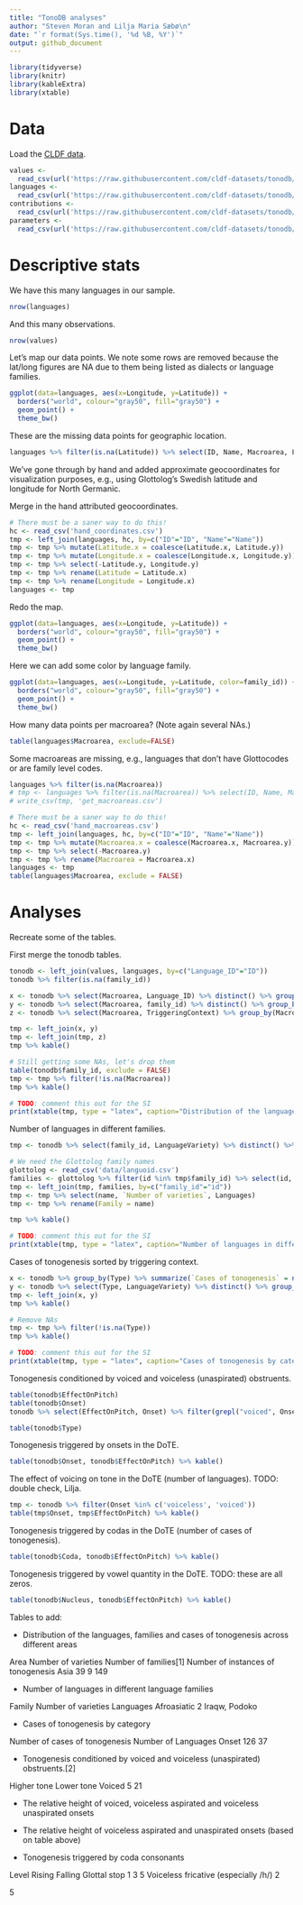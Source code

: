 ```yaml
---
title: "TonoDB analyses"
author: "Steven Moran and Lilja Maria Sæbø\n"
date: "`r format(Sys.time(), '%d %B, %Y')`"
output: github_document
---
```


```r
library(tidyverse)
library(knitr)
library(kableExtra)
library(xtable)
```

# Data

Load the [CLDF data](https://github.com/cldf-datasets/tonodb/).

```r
values <- 
  read_csv(url('https://raw.githubusercontent.com/cldf-datasets/tonodb/main/cldf/values.csv'))
languages <- 
  read_csv(url('https://raw.githubusercontent.com/cldf-datasets/tonodb/main/cldf/languages.csv'))
contributions <- 
  read_csv(url('https://raw.githubusercontent.com/cldf-datasets/tonodb/main/cldf/contributions.csv'))
parameters <- 
  read_csv(url('https://raw.githubusercontent.com/cldf-datasets/tonodb/main/cldf/parameters.csv'))
```


# Descriptive stats

We have this many languages in our sample.

```r
nrow(languages)
```

And this many observations.

```r
nrow(values)
```

Let's map our data points. We note some rows are removed because the lat/long figures are NA due to them being listed as dialects or language families.

```r
ggplot(data=languages, aes(x=Longitude, y=Latitude)) + 
  borders("world", colour="gray50", fill="gray50") + 
  geom_point() +
  theme_bw()
```

These are the missing data points for geographic location.

```r
languages %>% filter(is.na(Latitude)) %>% select(ID, Name, Macroarea, Latitude, Longitude) %>% kable()
```

We've gone through by hand and added approximate geocoordinates for visualization purposes, e.g., using Glottolog's Swedish latitude and longitude for North Germanic.

Merge in the hand attributed geocoordinates.

```r
# There must be a saner way to do this!
hc <- read_csv('hand_coordinates.csv')
tmp <- left_join(languages, hc, by=c("ID"="ID", "Name"="Name"))
tmp <- tmp %>% mutate(Latitude.x = coalesce(Latitude.x, Latitude.y))
tmp <- tmp %>% mutate(Longitude.x = coalesce(Longitude.x, Longitude.y))
tmp <- tmp %>% select(-Latitude.y, Longitude.y)
tmp <- tmp %>% rename(Latitude = Latitude.x)
tmp <- tmp %>% rename(Longitude = Longitude.x)
languages <- tmp
```

Redo the map.

```r
ggplot(data=languages, aes(x=Longitude, y=Latitude)) + 
  borders("world", colour="gray50", fill="gray50") + 
  geom_point() +
  theme_bw()
```

Here we can add some color by language family.

```r
ggplot(data=languages, aes(x=Longitude, y=Latitude, color=family_id)) + 
  borders("world", colour="gray50", fill="gray50") + 
  geom_point() +
  theme_bw()
```

How many data points per macroarea? (Note again several NAs.)

```r
table(languages$Macroarea, exclude=FALSE)
```

Some macroareas are missing, e.g., languages that don't have Glottocodes or are family level codes.

```r
languages %>% filter(is.na(Macroarea))
# tmp <- languages %>% filter(is.na(Macroarea)) %>% select(ID, Name, Macroarea)
# write_csv(tmp, 'get_macroareas.csv')

# There must be a saner way to do this!
hc <- read_csv('hand_macroareas.csv')
tmp <- left_join(languages, hc, by=c("ID"="ID", "Name"="Name"))
tmp <- tmp %>% mutate(Macroarea.x = coalesce(Macroarea.x, Macroarea.y))
tmp <- tmp %>% select(-Macroarea.y)
tmp <- tmp %>% rename(Macroarea = Macroarea.x)
languages <- tmp
table(languages$Macroarea, exclude = FALSE)
```




# Analyses

Recreate some of the tables.

First merge the tonodb tables.

```r
tonodb <- left_join(values, languages, by=c("Language_ID"="ID"))
tonodb %>% filter(is.na(family_id))
```

```r
x <- tonodb %>% select(Macroarea, Language_ID) %>% distinct() %>% group_by(Macroarea) %>% summarise(Languages = n())
y <- tonodb %>% select(Macroarea, family_id) %>% distinct() %>% group_by(Macroarea) %>% summarize(Families = n())
z <- tonodb %>% select(Macroarea, TriggeringContext) %>% group_by(Macroarea) %>% summarize(`Cases of tonogenesis` = n())

tmp <- left_join(x, y)
tmp <- left_join(tmp, z)
tmp %>% kable()

# Still getting some NAs, let's drop them
table(tonodb$family_id, exclude = FALSE)
tmp <- tmp %>% filter(!is.na(Macroarea))
tmp %>% kable()

# TODO: comment this out for the SI
print(xtable(tmp, type = "latex", caption="Distribution of the languages, families and cases of tonogenesis across different areas"), include.rownames=FALSE)
```

Number of languages in different families.

```r
tmp <- tonodb %>% select(family_id, LanguageVariety) %>% distinct() %>% arrange(family_id, LanguageVariety) %>% group_by(family_id) %>% summarize(`Number of varieties` = n(), Languages = str_c(LanguageVariety, collapse=", "))

# We need the Glottolog family names
glottolog <- read_csv('data/languoid.csv')
families <- glottolog %>% filter(id %in% tmp$family_id) %>% select(id, name)
tmp <- left_join(tmp, families, by=c("family_id"="id"))
tmp <- tmp %>% select(name, `Number of varieties`, Languages)
tmp <- tmp %>% rename(Family = name)

tmp %>% kable()

# TODO: comment this out for the SI
print(xtable(tmp, type = "latex", caption="Number of languages in different language families"), include.rownames=FALSE)
```

Cases of tonogenesis sorted by triggering context.

```r
x <- tonodb %>% group_by(Type) %>% summarize(`Cases of tonogenesis` = n()) %>% arrange()
y <- tonodb %>% select(Type, LanguageVariety) %>% distinct() %>% group_by(Type) %>% summarize(`Number of languages` = n()) %>% arrange()
tmp <- left_join(x, y)
tmp %>% kable()

# Remove NAs
tmp <- tmp %>% filter(!is.na(Type))
tmp %>% kable()

# TODO: comment this out for the SI
print(xtable(tmp, type = "latex", caption="Cases of tonogenesis by category"), include.rownames=FALSE)
```

Tonogenesis conditioned by voiced and voiceless (unaspirated) obstruents.

```r
table(tonodb$EffectOnPitch)
table(tonodb$Onset)
tonodb %>% select(EffectOnPitch, Onset) %>% filter(grepl("voiced", Onset))
```


```r
table(tonodb$Type)

```



<!-- -------------------------------------------------------------------------- -->

Tonogenesis triggered by onsets in the DoTE.

```r
table(tonodb$Onset, tonodb$EffectOnPitch) %>% kable()
```

The effect of voicing on tone in the DoTE (number of languages). TODO: double check, Lilja.

```r
tmp <- tonodb %>% filter(Onset %in% c('voiceless', 'voiced'))
table(tmp$Onset, tmp$EffectOnPitch) %>% kable()
```

Tonogenesis triggered by codas in the DoTE (number of cases of tonogenesis).

```r
table(tonodb$Coda, tonodb$EffectOnPitch) %>% kable()
```

Tonogenesis triggered by vowel quantity in the DoTE. TODO: these are all zeros.

```r
table(tonodb$Nucleus, tonodb$EffectOnPitch) %>% kable()
```

Tables to add:

- Distribution of the languages, families and cases of tonogenesis across different areas

Area
Number of varieties
Number of families[1]
Number of instances of tonogenesis
Asia
39
9
149


- Number of languages in different language families

Family
Number of varieties
Languages
Afroasiatic
2
Iraqw, Podoko

- Cases of tonogenesis by category

 
Number of cases of tonogenesis
Number of Languages
Onset
126
37


- Tonogenesis conditioned by voiced and voiceless (unaspirated) obstruents.[2]

 
Higher tone
Lower tone
Voiced
5
21

- The relative height of voiced, voiceless aspirated and voiceless unaspirated onsets

- The relative height of voiceless aspirated and unaspirated onsets (based on table above)

- Tonogenesis triggered by coda consonants

 
Level
Rising
Falling
Glottal stop
1
3
5
Voiceless fricative (especially /h/)
2
 
5










